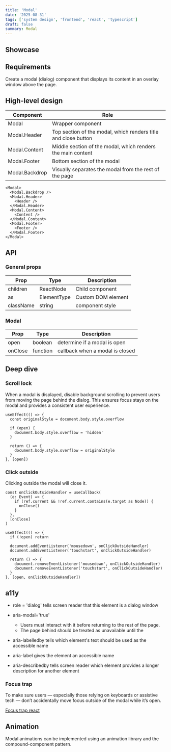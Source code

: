 ```yaml
---
title: 'Modal'
date: '2025-08-31'
tags: ['system design', 'frontend', 'react', 'typescript']
draft: false
summary: Modal
---
```


## Showcase

<SystemDesignModalDemo />

## Requirements

Create a modal (dialog) component that displays its content in an overlay window above the page.

## High-level design

| Component      | Role                                                           |
| -------------- | -------------------------------------------------------------- |
| Modal          | Wrapper component                                              |
| Modal.Header   | Top section of the modal, which renders title and close button |
| Modal.Content  | Middle section of the modal, which renders the main content    |
| Modal.Footer   | Bottom section of the modal                                    |
| Modal.Backdrop | Visually separates the modal from the rest of the page         |

```tsx
<Modal>
  <Modal.Backdrop />
  <Modal.Header>
    <Header />
  </Modal.Header>
  <Modal.Content>
    <Content />
  </Modal.Content>
  <Modal.Footer>
    <Footer />
  </Modal.Footer>
</Modal>
```

## API

### General props

| Prop      | Type        | Description        |
| --------- | ----------- | ------------------ |
| children  | ReactNode   | Child component    |
| as        | ElementType | Custom DOM element |
| className | string      | component style    |

### Modal

| Prop    | Type     | Description                     |
| ------- | -------- | ------------------------------- |
| open    | boolean  | determine if a modal is open    |
| onClose | function | callback when a modal is closed |

## Deep dive

### Scroll lock

When a modal is displayed, disable background scrolling to prevent users from moving the page behind the dialog. This ensures focus stays on the modal and provides a consistent user experience.

```tsx
useEffect(() => {
  const originalStyle = document.body.style.overflow

  if (open) {
    document.body.style.overflow = 'hidden'
  }

  return () => {
    document.body.style.overflow = originalStyle
  }
}, [open])
```

### Click outside

Clicking outside the modal will close it.

```tsx
const onClickOutsideHandler = useCallback(
  (e: Event) => {
    if (ref.current && !ref.current.contains(e.target as Node)) {
      onClose()
    }
  },
  [onClose]
)

useEffect(() => {
  if (!open) return

  document.addEventListener('mousedown', onClickOutsideHandler)
  document.addEventListener('touchstart', onClickOutsideHandler)

  return () => {
    document.removeEventListener('mousedown', onClickOutsideHandler)
    document.removeEventListener('touchstart', onClickOutsideHandler)
  }
}, [open, onClickOutsideHandler])
```

## a11y

- role = 'dialog' tells screen reader that this element is a dialog window

- aria-modal='true'
  - Users must interact with it before returning to the rest of the page.
  - The page behind should be treated as unavailable until the

* aria-labelledby tells which element's text should be used as the accessible name

* aria-label gives the element an accessible name

* aria-describedby tells screen reader which element provides a longer description for another element

### Focus trap

To make sure users — especially those relying on keyboards or assistive tech — don’t accidentally move focus outside of the modal while it’s open.

[Focus trap react](https://github.com/focus-trap/focus-trap-react)

## Animation

Modal animations can be implemented using an animation library and the compound-component pattern.
